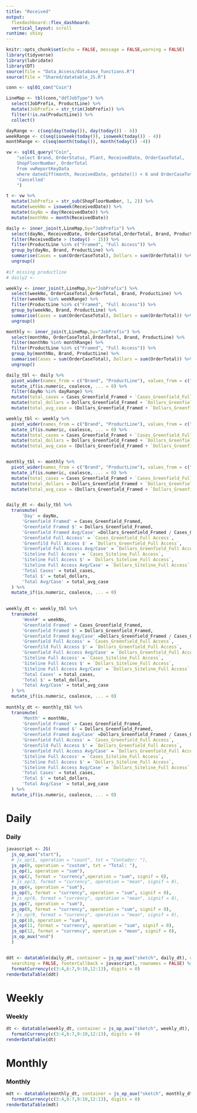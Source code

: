 ```yaml
---
title: "Received"
output: 
  flexdashboard::flex_dashboard:
  vertical_layout: scroll
runtime: shiny
---
```


```r
knitr::opts_chunk$set(echo = FALSE, message = FALSE,warning = FALSE)
library(tidyverse)
library(lubridate)
library(DT)
source(file = "Data_Access/database_functions.R")
source(file = "Shared/datatable_JS.R")
```

```r
conn <- sql01_con("Coin")

LineMap <- tbl(conn,"ddfJobType") %>%
  select(JobPrefix, ProductLine) %>%
  mutate(JobPrefix = str_trim(JobPrefix)) %>% 
  filter(!is.na(ProductLine)) %>% 
  collect()

dayRange <- c(seq(day(today()), day(today()) - 6))
weekRange <- c(seq(isoweek(today()), isoweek(today()) - 4))
monthRange <- c(seq(month(today()), month(today()) -4))

vw <- sql01_query("Coin", 
    "select	Brand, OrderStatus, Plant, ReceivedDate, OrderCaseTotal,   
    ShopFloorNumber, OrderTotal
    from vwReportKeyData
    where datediff(month, ReceivedDate, getdate()) < 6 and OrderCaseTotal > 0 and OrderStatus <> 
    'Cancelled'
    ")

t <- vw %>%
  mutate(JobPrefix = str_sub(ShopFloorNumber, 1, 2)) %>%
  mutate(weekNo = isoweek(ReceivedDate)) %>% 
  mutate(dayNo = day(ReceivedDate)) %>% 
  mutate(monthNo = month(ReceivedDate))
```

```r
  
daily <- inner_join(t,LineMap,by="JobPrefix") %>% 
  select(dayNo, ReceivedDate, OrderCaseTotal,OrderTotal, Brand, ProductLine) %>%
  filter(ReceivedDate > (today() - 15)) %>%   
  filter(ProductLine %in% c("Framed", "Full Access")) %>% 
  group_by(dayNo, Brand, ProductLine) %>% 
  summarise(Cases = sum(OrderCaseTotal), Dollars = sum(OrderTotal)) %>%
  ungroup()
  
#if missing productline 
# daily2 <- 

weekly <- inner_join(t,LineMap,by="JobPrefix") %>% 
  select(weekNo, OrderCaseTotal,OrderTotal, Brand, ProductLine) %>% 
  filter(weekNo %in% weekRange) %>%
  filter(ProductLine %in% c("Framed", "Full Access")) %>% 
  group_by(weekNo, Brand, ProductLine) %>% 
  summarise(Cases = sum(OrderCaseTotal), Dollars = sum(OrderTotal)) %>%
  ungroup() 

monthly <- inner_join(t,LineMap,by="JobPrefix") %>% 
  select(monthNo, OrderCaseTotal,OrderTotal, Brand, ProductLine) %>% 
  filter(monthNo %in% monthRange) %>%
  filter(ProductLine %in% c("Framed", "Full Access")) %>% 
  group_by(monthNo, Brand, ProductLine) %>% 
  summarise(Cases = sum(OrderCaseTotal), Dollars = sum(OrderTotal)) %>%
  ungroup() 

daily_tbl <- daily %>% 
  pivot_wider(names_from = c("Brand", "ProductLine"), values_from = c("Cases", "Dollars")) %>% 
  mutate_if(is.numeric, coalesce, ... = 0) %>%
  filter(dayNo %in% dayRange) %>% 
  mutate(total_cases = Cases_Greenfield_Framed + `Cases_Greenfield_Full Access` + `Cases_Siteline_Full Access`) %>% 
  mutate(total_dollars = Dollars_Greenfield_Framed + `Dollars_Greenfield_Full Access` + `Dollars_Siteline_Full Access`) %>% 
  mutate(total_avg_case = (Dollars_Greenfield_Framed + `Dollars_Greenfield_Full Access` + `Dollars_Siteline_Full Access`) / (Cases_Greenfield_Framed + `Cases_Greenfield_Full Access` + `Cases_Siteline_Full Access`))

weekly_tbl <- weekly %>% 
  pivot_wider(names_from = c("Brand", "ProductLine"), values_from = c("Cases", "Dollars"))  %>% 
  mutate_if(is.numeric, coalesce, ... = 0) %>% 
  mutate(total_cases = Cases_Greenfield_Framed + `Cases_Greenfield_Full Access` + `Cases_Siteline_Full Access`) %>% 
  mutate(total_dollars = Dollars_Greenfield_Framed + `Dollars_Greenfield_Full Access` + `Dollars_Siteline_Full Access`) %>% 
  mutate(total_avg_case = (Dollars_Greenfield_Framed + `Dollars_Greenfield_Full Access` + `Dollars_Siteline_Full Access`) / (Cases_Greenfield_Framed + `Cases_Greenfield_Full Access` + `Cases_Siteline_Full Access`))


monthly_tbl <- monthly %>% 
  pivot_wider(names_from = c("Brand", "ProductLine"), values_from = c("Cases", "Dollars"))  %>% 
  mutate_if(is.numeric, coalesce, ... = 0) %>% 
  mutate(total_cases = Cases_Greenfield_Framed + `Cases_Greenfield_Full Access` + `Cases_Siteline_Full Access`) %>% 
  mutate(total_dollars = Dollars_Greenfield_Framed + `Dollars_Greenfield_Full Access` + `Dollars_Siteline_Full Access`) %>% 
  mutate(total_avg_case = (Dollars_Greenfield_Framed + `Dollars_Greenfield_Full Access` + `Dollars_Siteline_Full Access`) / (Cases_Greenfield_Framed + `Cases_Greenfield_Full Access` + `Cases_Siteline_Full Access`))


daily_dt <- daily_tbl %>% 
  transmute( 
      'Day' = dayNo,
      'Greenfield Framed' = Cases_Greenfield_Framed,
      'Greenfield Framed $' = Dollars_Greenfield_Framed,
      'Greenfield Framed Avg/Case' =Dollars_Greenfield_Framed / Cases_Greenfield_Framed,
      'Greenfield Full Access' = `Cases_Greenfield_Full Access`,
      'Greenfild Full Access $' = `Dollars_Greenfield_Full Access`,
      'Greenfield Full Access Avg/Case' = `Dollars_Greenfield_Full Access` / `Cases_Greenfield_Full Access`,
      'Siteline Full Access' = `Cases_Siteline_Full Access`,
      'Siteline Full Access $' = `Dollars_Siteline_Full Access`,
      'Siteline Full Access Avg/Case' = `Dollars_Siteline_Full Access` / `Cases_Siteline_Full Access`,
      'Total Cases' = total_cases,
      'Total $' = total_dollars,
      'Total Avg/Case' = total_avg_case
  ) %>% 
  mutate_if(is.numeric, coalesce, ... = 0)
  

weekly_dt <- weekly_tbl %>% 
  transmute( 
      'Week#' = weekNo,
      'Greenfield Framed' = Cases_Greenfield_Framed,
      'Greenfield Framed $' = Dollars_Greenfield_Framed,
      'Greenfield Framed Avg/Case' =Dollars_Greenfield_Framed / Cases_Greenfield_Framed,
      'Greenfield Full Access' = `Cases_Greenfield_Full Access`,
      'Greenfild Full Access $' = `Dollars_Greenfield_Full Access`,
      'Greenfield Full Access Avg/Case' = `Dollars_Greenfield_Full Access` / `Cases_Greenfield_Full Access`,
      'Siteline Full Access' = `Cases_Siteline_Full Access`,
      'Siteline Full Access $' = `Dollars_Siteline_Full Access`,
      'Siteline Full Access Avg/Case' = `Dollars_Siteline_Full Access` / `Cases_Siteline_Full Access`,
      'Total Cases' = total_cases,
      'Total $' = total_dollars,
      'Total Avg/Case' = total_avg_case
  ) %>% 
  mutate_if(is.numeric, coalesce, ... = 0)
  
monthly_dt <- monthly_tbl %>% 
  transmute( 
      'Month' = monthNo,
      'Greenfield Framed' = Cases_Greenfield_Framed,
      'Greenfield Framed $' = Dollars_Greenfield_Framed,
      'Greenfield Framed Avg/Case' =Dollars_Greenfield_Framed / Cases_Greenfield_Framed,
      'Greenfield Full Access' = `Cases_Greenfield_Full Access`,
      'Greenfild Full Access $' = `Dollars_Greenfield_Full Access`,
      'Greenfield Full Access Avg/Case' = `Dollars_Greenfield_Full Access` / `Cases_Greenfield_Full Access`,
      'Siteline Full Access' = `Cases_Siteline_Full Access`,
      'Siteline Full Access $' = `Dollars_Siteline_Full Access`,
      'Siteline Full Access Avg/Case' = `Dollars_Siteline_Full Access` / `Cases_Siteline_Full Access`,
      'Total Cases' = total_cases,
      'Total $' = total_dollars,
      'Total Avg/Case' = total_avg_case
  ) %>% 
  mutate_if(is.numeric, coalesce, ... = 0)

```



Daily 
===================================== 

### Daily

```r
javascript <- JS(
  js_op_aux("start"),
  # js_op(1, operation = "count", txt = "Contador: "),
  js_op(0, operation = "custom", txt = "Total: "),
  js_op(1, operation = "sum"),
  js_op(2, format = "currency",operation = "sum", signif = 0),
  # js_op(3, format = "currency", operation = "mean", signif = 0),
  js_op(4, operation = "sum"),
  js_op(5, format = "currency", operation = "sum", signif = 0),
  # js_op(6, format = "currency", operation = "mean", signif = 0),
  js_op(7, operation = "sum"),
  js_op(8, format = "currency", operation = "sum", signif = 0),
  # js_op(9, format = "currency", operation = "mean", signif = 0),
  js_op(10, operation = "sum"),
  js_op(11, format = "currency", operation = "sum", signif = 0),
  js_op(12, format = "currency", operation = "mean", signif = 0),
  js_op_aux("end")
  )


ddt <- datatable(daily_dt, container = js_op_aux("sketch", daily_dt), options = list(paging = FALSE, 
  searching = FALSE, footerCallback = javascript), rownames = FALSE) %>% 
  formatCurrency(c(3:4,6:7,9:10,12:13), digits = 0) 
renderDataTable(ddt)

```

Weekly
===================================== 
### Weekly 

```r
dt <- datatable(weekly_dt, container = js_op_aux("sketch", weekly_dt), options = list(paging = FALSE, searching = FALSE, footerCallback = javascript), rownames = FALSE) %>% 
  formatCurrency(c(3:4,6:7,9:10,12:13), digits = 0) 
renderDataTable(dt)
```

Monthly
===================================== 
### Monthly

```r
mdt <- datatable(monthly_dt, container = js_op_aux("sketch", monthly_dt), options = list(paging = FALSE, searching = FALSE, footerCallback = javascript), rownames = FALSE) %>% 
  formatCurrency(c(3:4,6:7,9:10,12:13), digits = 0) 
renderDataTable(mdt)

```
